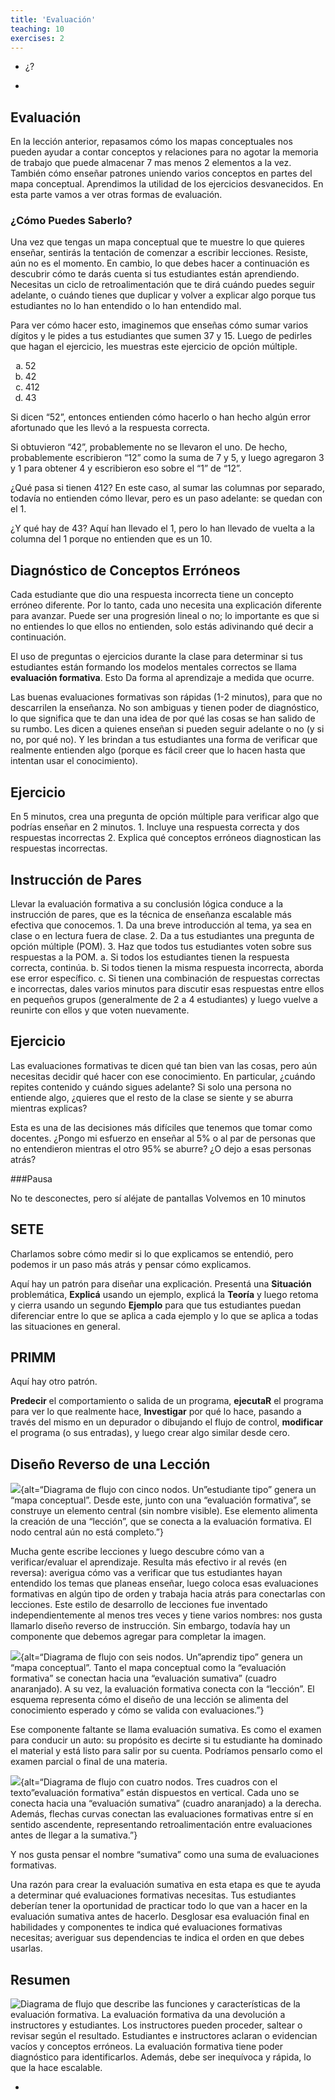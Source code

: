 ```yaml
---
title: 'Evaluación'
teaching: 10
exercises: 2
---
```


:::::::::::::::::::::::::::::::::::::: questions 

- ¿?

::::::::::::::::::::::::::::::::::::::::::::::::

::::::::::::::::::::::::::::::::::::: objectives

- 

::::::::::::::::::::::::::::::::::::::::::::::::

## Evaluación

En la lección anterior, repasamos cómo los mapas conceptuales nos pueden ayudar a contar conceptos y relaciones para no agotar la memoria de trabajo que puede almacenar 7 mas menos 2 elementos a la vez. También cómo enseñar patrones uniendo varios conceptos en partes del mapa conceptual. Aprendimos la utilidad de los ejercicios desvanecidos. En esta parte vamos a ver otras formas de evaluación.

### ¿Cómo Puedes Saberlo?

Una vez que tengas un mapa conceptual que te muestre lo que quieres enseñar, sentirás la tentación de comenzar a escribir lecciones. Resiste, aún no es el momento. En cambio, lo que debes hacer a continuación es descubrir cómo te darás cuenta si tus estudiantes están aprendiendo. Necesitas un ciclo de retroalimentación que te dirá cuándo puedes seguir adelante, o cuándo tienes que duplicar y volver a explicar algo porque tus estudiantes no lo han entendido o lo han entendido mal.

Para ver cómo hacer esto, imaginemos que enseñas cómo sumar varios dígitos y le pides a tus estudiantes que sumen 37 y 15. Luego de pedirles que hagan el ejercicio, les muestras este ejercicio de opción múltiple.

a. 52
b. 42
c. 412
d. 43

Si dicen "52", entonces entienden cómo hacerlo o han hecho algún error afortunado que les llevó a la respuesta correcta.

Si obtuvieron "42", probablemente no se llevaron el uno. De hecho, probablemente escribieron "12" como la suma de 7 y 5, y luego agregaron 3 y 1 para obtener 4 y escribieron eso sobre el "1" de "12".

¿Qué pasa si tienen 412? En este caso, al sumar las columnas por separado, todavía no entienden cómo llevar, pero es un paso adelante: se quedan con el 1.

¿Y qué hay de 43? Aquí han llevado el 1, pero lo han llevado de vuelta a la columna del 1 porque no entienden que es un 10.

## Diagnóstico de Conceptos Erróneos

Cada estudiante que dio una respuesta incorrecta tiene un concepto erróneo diferente. Por lo tanto, cada uno necesita una explicación diferente para avanzar. Puede ser una progresión lineal o no; lo importante es que si no entiendes lo que ellos no entienden, solo estás adivinando qué decir a continuación.

El uso de preguntas o ejercicios durante la clase para determinar si tus estudiantes están formando los modelos mentales correctos se llama **evaluación formativa**. Esto Da forma al aprendizaje a medida que ocurre.

Las buenas evaluaciones formativas son rápidas (1-2 minutos), para que no descarrilen la enseñanza. No son ambiguas y tienen poder de diagnóstico, lo que significa que te dan una idea de por qué las cosas se han salido de su rumbo. Les dicen a quienes enseñan si pueden seguir adelante o no (y si no, por qué no). Y les brindan a tus estudiantes una forma de verificar que realmente entienden algo (porque es fácil creer que lo hacen hasta que intentan usar el conocimiento).


::::::::::::::::::::::::::::::::::::: challenge 

## Ejercicio

En 5 minutos, crea una pregunta de opción múltiple para verificar algo que podrías enseñar en 2 minutos. 
1. Incluye una respuesta correcta y dos respuestas incorrectas
2. Explica qué conceptos erróneos diagnostican las respuestas incorrectas.

::::::::::::::::::::::::::::::::::::::::::::::::


## Instrucción de Pares

Llevar la evaluación formativa a su conclusión lógica conduce a la instrucción de pares, que es la técnica de enseñanza escalable más efectiva que conocemos.
1. Da una breve introducción al tema, ya sea en clase o en lectura fuera de clase.
2. Da a tus estudiantes una pregunta de opción múltiple (POM).
3. Haz que todos tus estudiantes voten sobre sus respuestas a la POM.
a. Si todos los estudiantes tienen la respuesta correcta, continúa.
b. Si todos tienen la misma respuesta incorrecta, aborda ese error específico.
c. Si tienen una combinación de respuestas correctas e incorrectas, dales varios minutos para discutir esas respuestas entre ellos en pequeños grupos (generalmente de 2 a 4 estudiantes) y luego vuelve a reunirte con ellos y que voten nuevamente.

::::::::::::::::::::::::::::::::::::: challenge 

## Ejercicio

Las evaluaciones formativas te dicen qué tan bien van las cosas, pero aún necesitas decidir qué hacer con ese conocimiento. En particular, ¿cuándo repites contenido y cuándo sigues adelante? Si solo una persona no entiende algo, ¿quieres que el resto de la clase se siente y se aburra mientras explicas? 

Esta es una de las decisiones más difíciles que tenemos que tomar como docentes. ¿Pongo mi esfuerzo en enseñar al 5% o al par de personas que no entendieron mientras el otro 95% se aburre? ¿O dejo a esas personas atrás? 

::::::::::::::::::::::::::::::::::::::::::::::::

:::::::::::::::::::::::::::::::::::::::::::::::::::::::::::::::::::: instructor

###Pausa

No te desconectes, pero sí aléjate de pantallas
Volvemos en 10 minutos

::::::::::::::::::::::::::::::::::::::::::::::::::::::::::::::::::::::::::::::::

## SETE

Charlamos sobre cómo medir si lo que explicamos se entendió, pero podemos ir un paso más atrás y pensar cómo explicamos.

Aquí hay un patrón para diseñar una explicación.
Presentá una **Situación** problemática, **Explicá** usando un ejemplo, explicá la **Teoría** y luego retoma y cierra usando un segundo **Ejemplo** para que tus estudiantes puedan diferenciar entre lo que se aplica a cada ejemplo y lo que se aplica a todas las situaciones en general.

## PRIMM

Aquí hay otro patrón.

**Predecir** el comportamiento o salida de un programa, **ejecutaR** el programa para ver lo que realmente hace, **Investigar** por qué lo hace, pasando a través del mismo en un depurador o dibujando el flujo de control, **modificar** el programa (o sus entradas), y luego crear algo similar desde cero.

## Diseño Reverso de una Lección

![](fig/diseno-reverso1.png){alt="Diagrama de flujo con cinco nodos. Un "estudiante tipo" genera un "mapa conceptual". Desde este, junto con una "evaluación formativa", se construye un elemento central (sin nombre visible). Ese elemento alimenta la creación de una "lección", que se conecta a la evaluación formativa. El nodo central aún no está completo."}

Mucha gente escribe lecciones y luego descubre cómo van a verificar/evaluar el aprendizaje. Resulta más efectivo ir al revés (en reversa): averigua cómo vas a verificar que tus estudiantes hayan entendido los temas que planeas enseñar, luego coloca esas evaluaciones formativas en algún tipo de orden y trabaja hacia atrás para conectarlas con lecciones. Este estilo de desarrollo de lecciones fue inventado independientemente al menos tres veces y tiene varios nombres: nos gusta llamarlo diseño reverso de instrucción. Sin embargo, todavía hay un componente que debemos agregar para completar la imagen. 

![](fig/diseno-reverso2.png){alt="Diagrama de flujo con seis nodos. Un "aprendiz tipo" genera un "mapa conceptual". Tanto el mapa conceptual como la "evaluación formativa" se conectan hacia una "evaluación sumativa" (cuadro anaranjado). A su vez, la evaluación formativa conecta con la "lección". El esquema representa cómo el diseño de una lección se alimenta del conocimiento esperado y cómo se valida con evaluaciones."}

Ese componente faltante se llama evaluación sumativa. Es como el examen para conducir un auto: su propósito es decirte si tu estudiante ha dominado el material y está listo para salir por su cuenta. Podríamos pensarlo como el examen parcial o final de una materia. 

![](fig/diseno-reverso3.png){alt="Diagrama de flujo con cuatro nodos. Tres cuadros con el texto "evaluación formativa" están dispuestos en vertical. Cada uno se conecta hacia una "evaluación sumativa" (cuadro anaranjado) a la derecha. Además, flechas curvas conectan las evaluaciones formativas entre sí en sentido ascendente, representando retroalimentación entre evaluaciones antes de llegar a la sumativa."}

Y nos gusta pensar el nombre “sumativa” como una suma de evaluaciones formativas. 

Una razón para crear la evaluación sumativa en esta etapa es que te ayuda a determinar qué evaluaciones formativas necesitas. Tus estudiantes deberían tener la oportunidad de practicar todo lo que van a hacer en la evaluación sumativa antes de hacerlo. Desglosar esa evaluación final en habilidades y componentes te indica qué evaluaciones formativas necesitas; averiguar sus dependencias te indica el orden en que debes usarlas.

## Resumen

![](fig/resumen-evaluacion-formativa.png){alt="Diagrama de flujo que describe las funciones y características de la evaluación formativa. La evaluación formativa da una devolución a instructores y estudiantes. Los instructores pueden proceder, saltear o revisar según el resultado. Estudiantes e instructores aclaran o evidencian vacíos y conceptos erróneos. La evaluación formativa tiene poder diagnóstico para identificarlos. Además, debe ser inequívoca y rápida, lo que la hace escalable."}



::::::::::::::::::::::::::::::::::::: keypoints 

- 

::::::::::::::::::::::::::::::::::::::::::::::::
